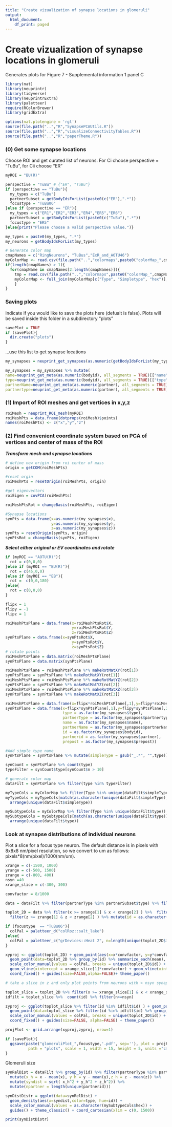 ```yaml
---
title: "Create vizualization of synapse locations in glomeruli"
output:
  html_document:
    df_print: paged
---
```


# Create vizualization of synapse locations in glomeruli
Generates plots for Figure 7 - Supplemental information 1 panel C

```r
library(nat)
library(neuprintr)
library(tidyverse)
library(neuprintrExtra)
library(paletteer)
require(RColorBrewer)
library(gridExtra)

options(nat.plotengine = 'rgl')
source(file.path("..","R","SynapsePCAUtils.R"))
source(file.path("..","R","visualizeConnectivityTables.R"))
source(file.path("..","R","paperTheme.R"))


```


### (0) Get some synapse locations
Choose ROI and get curated list of neurons.
For Ci choose perspective = "TuBu", for Cii choose "ER"
```r
myROI = "BU(R)"

perspective = "TuBu" # {"ER", "TuBu"}
if (perspective == "TuBu"){
  my_types = c("TuBu")
  partnerSubset = getBodyIdsForList(paste0(c("ER"),".*"))
  focustype = "TuBu06"
}else if (perspective == "ER"){
  my_types = c("ER1","ER2","ER3","ER4","ER5","ER6")
  partnerSubset = getBodyIdsForList(paste0(c("TuBu"),".*"))
  focustype = "ER5"
}else{print("Please choose a valid perspective value.")}

my_types = paste0(my_types, ".*")
my_neurons = getBodyIdsForList(my_types)

# Generate color map
cmapNames = c("RingNeurons", "TuBus","ExR_and_AOTU46")
myColorMap <- read.csv(file.path("..","colormaps",paste0("colorMap_",cmapNames[1],".csv")))
if(length(cmapNames) > 1){
  for(cmapName in cmapNames[2:length(cmapNames)]){ 
    tmp = read.csv(file.path("..","colormaps",paste0("colorMap_",cmapName,".csv")))
    myColorMap <- full_join(myColorMap[c("Type", "Simpletype", "hex")], tmp[c("Type", "Simpletype","hex")])
    }
}
```
### Saving plots
Indicate if you would like to save the plots here (defualt is false). Plots will be saved inside this folder in a subdirectory "plots"
```r
savePlot = TRUE
if (savePlot){
  dir.create("plots")
}
```

...use this list to get synapse locations
```r
my_synapses = neuprint_get_synapses(as.numeric(getBodyIdsForList(my_types)$bodyid),myROI)

my_synapses = my_synapses %>% mutate(
name=neuprint_get_meta(as.numeric(bodyid), all_segments = TRUE)[["name"]],
type=neuprint_get_meta(as.numeric(bodyid), all_segments = TRUE)[["type"]],
partnerName=neuprint_get_meta(as.numeric(partner), all_segments = TRUE)[["name"]],
partnertype=neuprint_get_meta(as.numeric(partner), all_segments = TRUE)[["type"]])
```

### (1) Import of ROI meshes and get vertices in x,y,z
```r
roiMesh = neuprint_ROI_mesh(myROI)
roiMeshPts = data.frame(dotprops(roiMesh)$points)
names(roiMeshPts) <- c("x","y","z")
```


### (2) Find convenient coordinate system based on PCA of vertices and center of mass of the ROI
***Transform mesh  and synapse locations***
```r
# define new origin from roi center of mass
origin = getCOM(roiMeshPts)

#reset orgin
roiMeshPts = resetOrigin(roiMeshPts, origin)

#get eigenvectors
roiEigen = covPCA(roiMeshPts)

roiMeshPtsRot = changeBasis(roiMeshPts, roiEigen)

#Synapse locations
synPts = data.frame(x=as.numeric(my_synapses$x),
                    y=as.numeric(my_synapses$y),
                    z=as.numeric(my_synapses$z))
synPts = resetOrigin(synPts, origin)
synPtsRot = changeBasis(synPts, roiEigen)

```

***Select either original or EV coordinates and rotate***
```r
if (myROI == "AOTU(R)"){
  rot = c(0,0,0)
}else if (myROI == "BU(R)"){
  rot = c(45,0,0)
}else if (myROI == "EB"){
  rot =  c(0,0,180)
}else{
  rot = c(0,0,0)
}

flipx = 1
flipy = -1
flipz = 1

roiMeshPtsPlane = data.frame(x=roiMeshPtsRot$X,
                             y=roiMeshPtsRot$Y,
                             z=roiMeshPtsRot$Z)
synPtsPlane = data.frame(x=synPtsRot$X,
                             y=synPtsRot$Y,
                             z=synPtsRot$Z)
# rotate points
roiMeshPtsPlane = data.matrix(roiMeshPtsPlane)
synPtsPlane = data.matrix(synPtsPlane)

roiMeshPtsPlane = roiMeshPtsPlane %*% makeRotMatXY(rot[1])
synPtsPlane = synPtsPlane %*% makeRotMatXY(rot[1])
roiMeshPtsPlane = roiMeshPtsPlane %*% makeRotMatYZ(rot[2])
synPtsPlane = synPtsPlane %*% makeRotMatYZ(rot[2])
roiMeshPtsPlane = roiMeshPtsPlane %*% makeRotMatXZ(rot[3])
synPtsPlane = synPtsPlane %*% makeRotMatXZ(rot[3])

roiMeshPtsPlane = data.frame(x=flipx*roiMeshPtsPlane[,1],y=flipy*roiMeshPtsPlane[,2],z=flipz*roiMeshPtsPlane[,3])
synPtsPlane = data.frame(x=flipx*synPtsPlane[,1],y=flipy*synPtsPlane[,2],z=flipz*synPtsPlane[,3],
                         type = as.factor(my_synapses$type), 
                         partnerType = as.factor(my_synapses$partnertype),
                         name = as.factor(my_synapses$name), 
                         partnerName = as.factor(my_synapses$partnerName),
                         id = as.factor(my_synapses$bodyid),
                         partnerid = as.factor(my_synapses$partner),
                         prepost = as.factor(my_synapses$prepost))

#Add simple type name
synPtsPlane = synPtsPlane %>% mutate(simpleType = gsub("_.*", "",type))

synCount = synPtsPlane %>% count(type)
typeFilter = synCount$type[synCount$n > 10]

# generate color map
dataFilt = synPtsPlane %>% filter(type %in% typeFilter)

myTypeCols = myColorMap %>% filter(Type %in% unique(dataFilt$simpleType)) %>% filter(Simpletype == "yes")
myTypeCols = myTypeCols[match(as.character(unique(dataFilt$simpleType)), myTypeCols$Type),] %>%
  arrange(unique(dataFilt$simpleType))

mySubtypeCols = myColorMap %>% filter(Type %in% unique(dataFilt$type)) %>% filter(Simpletype == "no")
mySubtypeCols = mySubtypeCols[match(as.character(unique(dataFilt$type)), mySubtypeCols$Type),] %>%
  arrange(unique(dataFilt$type))


```

### Look at synapse distributions of individual neurons
Plot a slice for a focus type neuron.
The default distance is in pixels with 8x8x8 nm/pixel resolution, so we convert to um as follows: pixels*8(nm/pixel)/1000(nm/um).

```r
xrange = c(-1500, 1000)
yrange = c(-500, 1500)
zrange = c(-800, 400)
nsyn =40
xrange_slice = c(-300, 300)

convfactor = 8/1000
```

```r
data = dataFilt %>% filter(partnerType %in% partnerSubset$type) %>% filter(type %in% c(focustype))

toplot_2D = data %>% filter(x >= xrange[1] & x < xrange[2] ) %>%  filter(y >= yrange[1] & y < yrange[2] ) %>% 
  filter(z >= zrange[1] & z < zrange[2] ) %>% mutate(id = as.character(id)) %>% select(c('x','y','z', 'id'))

if (focustype  == "TuBu06"){
  colPal = paletteer_d("colRoz::salt_lake")
}else{
  colPal = paletteer_c("grDevices::Heat 2", n=length(unique(toplot_2D$id)))
}

xyproj <- ggplot(toplot_2D) + geom_point(aes(x=x*convfactor, y=y*convfactor, color=id, size=0.25, alpha=0.8,stroke = 0)) + 
  geom_point(data=toplot_2D %>% group_by(id) %>% summarize_each(mean), aes(x=x*convfactor, y=y*convfactor, color=id, size=0.5)) +
  scale_color_manual(values = colPal, breaks = unique(toplot_2D$id)) + xlab("x [µm]") + ylab("y [µm]") + 
  geom_vline(xintercept = xrange_slice[1]*convfactor) + geom_vline(xintercept = xrange_slice[2]*convfactor) +
  coord_fixed() + guides(size=FALSE,alpha=FALSE)+ theme_paper()

# take a slice in z and only plot points from neurons with > nsyn synapses in slice

toplot_slice = toplot_2D %>% filter(x >= xrange_slice[1] & x < xrange_slice[2] )
idfilt = toplot_slice %>%  count(id) %>% filter(n>=nsyn)

zyproj <- ggplot(toplot_slice %>% filter(id %in% idfilt$id) ) + geom_point(aes(x=z*convfactor, y=y*convfactor, color=id, size=0.25, alpha=0.8,stroke = 0)) + 
  geom_point(data=toplot_slice %>% filter(id %in% idfilt$id) %>% group_by(id) %>% summarize_each(mean), aes(x=z*convfactor,y=y*convfactor, color=id, size=0.5)) +
  scale_color_manual(values = colPal, breaks = unique(toplot_2D$id)) + xlab("z [µm]") + ylab("y [µm]") +
  coord_fixed() + guides(size=FALSE, alpha=FALSE) + theme_paper()

projPlot <- grid.arrange(xyproj,zyproj, nrow=1)

if (savePlot){
  ggsave(paste("glomeruliPlot_",focustype,'.pdf', sep=''), plot = projPlot, device='pdf',
          path = "plots", scale = 1, width = 15, height = 5, units ="cm", dpi = 600, useDingbats=FALSE)
}
```


Glomeruli size

```r
synRelDist = dataFilt %>% group_by(id) %>% filter(partnerType %in% partnerSubset$type) %>%
  mutate(x_h = x - mean(x), y_h = y - mean(y),z_h = z - mean(z)) %>%
  mutate(syndist = sqrt( x_h^2 + y_h^2 + z_h^2)) %>%
  mutate(npartner = length(unique(partnerid)))

synDistDistr = ggplot(data=synRelDist) + 
  geom_density(aes(x=syndist,color=type, hue=id)) +
  scale_color_manual(values = as.character(mySubtypeCols$hex)) +
  guides() + theme_classic() + coord_cartesian(xlim = c(0, 1500))

print(synDistDistr)

```

